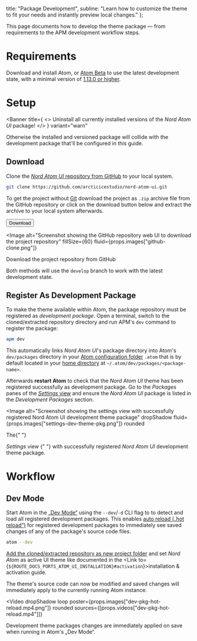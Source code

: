 

  title: "Package Development",
  subline: "Learn how to customize the theme to fit your needs and instantly preview local changes."
};

<ShrinkedWidth value={25}>

<SpaceBox mTop={4} mBottom={4}>
  <WindowCode />
</SpaceBox>

</ShrinkedWidth>

<ShrinkedWidth value={80}>

<WIPNotice />

This page documents how to develop the theme package — from requirements to the APM development workflow steps.

# Requirements

Download and install Atom, or [Atom Beta][atom-beta] to use the latest development state, with a minimal version of [1.13.0 or higher][atom-blog-rln-1.13.0].

# Setup

<Banner
  title={
    <>
      Uninstall all currently installed versions of the <em>Nord Atom UI</em> package!
    </>
  }
  variant="warn"
>
  Otherwise the installed and versioned package will collide with the development package that'll be configured in this
  guide.
</Banner>

## Download

Clone the [_Nord Atom UI_ repository from GitHub][gh-repo] to your local system.

```sh
git clone https://github.com/arcticicestudio/nord-atom-ui.git
```

To get the project without [Git][] download the project as `.zip` archive file from the GitHub repository or click on the download button below and extract the archive to your local system afterwards.

<Button href="https://github.com/arcticicestudio/nord-atom-ui/archive/develop.zip">Download</Button>

<Image
  alt="Screenshot showing the GitHub repository web UI to download the project repository"
  fillSize={60}
  fluid={props.images["github-clone.png"]}
>
  Download the project repository from GitHub
</Image>

Both methods will use the `develop` branch to work with the latest development state.

## Register As Development Package

To make the theme available within Atom, the package repository must be registered as _development package_.
Open a terminal, switch to the cloned/extracted repository directory and run APM&apos;s `dev` command to register the package:

```sh
apm dev
```

This automatically links _Nord Atom UI_&apos;s package directory into Atom&apos;s `dev/packages` directory in your [Atom configuration folder][atom-docs-basic-custom-config] `.atom` that is by default located in your [home directory][wiki-homedir] at `~/.atom/dev/packages/<package-name>`.

Afterwards **restart Atom** to check that the _Nord Atom UI_ theme has been registered successfully as development package. Go to the _Packages_ panes of the [_Settings_ view][atom-docs-basic-settings] and ensure the _Nord Atom UI_ package is listed in the _Development Packages_ section.

<Image
  alt="Screenshot showing the settings view with successfully registered Nord Atom UI development theme package"
  dropShadow
  fluid={props.images["settings-dev-theme-pkg.png"]}
  rounded
>
  The{" "}
  <Link href="https://flight-manual.atom.io/getting-started/sections/atom-basics/#settings-and-preferences">
    <em>Settings</em> view
  </Link>{" "}
  with successfully registered <em>Nord Atom UI</em> development theme package.
</Image>

# Workflow

## Dev Mode

Start Atom in the [„Dev Mode“][atom-docs-hack-debug] using the `--dev`/`-d` CLI flag to to detect and load all registered development packages. This enables [auto reload („hot reload“)][atom-docs-hack-debug-hotreload] for registered development packages to immediately see saved changes of any of the package's source code files.

```sh
atom --dev
```

[Add the cloned/extracted repository as new project folder][atom-docs-basic-add_proj_dir] and set _Nord Atom_ as active UI theme like documented in the <Link to={`${ROUTE_DOCS_PORTS_ATOM_UI_INSTALLATION}#activation`}>installation & activation guide</Link>.

The theme's source code can now be modified and saved changes will immediately apply to the currently running Atom instance.

<Video
  dropShadow
  loop
  poster={props.images["dev-pkg-hot-reload.mp4.png"]}
  rounded
  sources={[props.videos["dev-pkg-hot-reload.mp4"]]}
>
  <span>
    Development theme packages changes are immediately applied on save when running in Atom&apos;s „Dev Mode“.
  </span>
</Video>

</ShrinkedWidth>

[atom-beta]: https://atom.io/beta
[atom-blog-rln-1.13.0]: https://blog.atom.io/2017/01/10/atom-1-13.html
[atom-docs-basic-add_proj_dir]: https://flight-manual.atom.io/getting-started/sections/atom-basics/#opening-directories
[atom-docs-basic-custom-config]: https://flight-manual.atom.io/using-atom/sections/basic-customization/#global-configuration-settings
[atom-docs-basic-settings]: https://flight-manual.atom.io/getting-started/sections/atom-basics/#settings-and-preferences
[atom-docs-hack-debug-hotreload]: https://flight-manual.atom.io/hacking-atom/sections/creating-a-theme/#live-reload
[atom-docs-hack-debug]: https://flight-manual.atom.io/hacking-atom/sections/debugging
[atom-docs-hack-dev_workflow]: https://flight-manual.atom.io/hacking-atom/sections/creating-a-theme/#development-workflow
[atom-docs-hack-theme-ui]: https://flight-manual.atom.io/hacking-atom/sections/creating-a-theme/#creating-a-ui-theme
[gh-repo]: https://github.com/arcticicestudio/nord-atom-ui
[git]: https://git-scm.com
[wiki-homedir]: https://en.wikipedia.org/wiki/Home_directory
